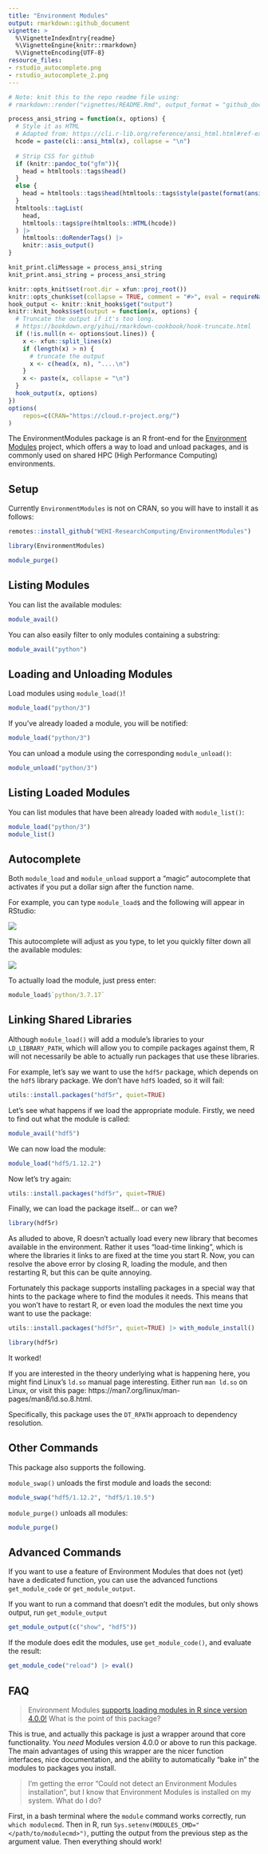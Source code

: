 ```yaml
---
title: "Environment Modules"
output: rmarkdown::github_document
vignette: >
  %\VignetteIndexEntry{readme}
  %\VignetteEngine{knitr::rmarkdown}
  %\VignetteEncoding{UTF-8}
resource_files:
- rstudio_autocomplete.png
- rstudio_autocomplete_2.png
---
```


```r
# Note: knit this to the repo readme file using:
# rmarkdown::render("vignettes/README.Rmd", output_format = "github_document", output_dir = getwd())

process_ansi_string = function(x, options) {
  # Style it as HTML
  # Adapted from: https://cli.r-lib.org/reference/ansi_html.html#ref-examples
  hcode = paste(cli::ansi_html(x), collapse = "\n")
  
  # Strip CSS for github
  if (knitr::pandoc_to("gfm")){
    head = htmltools::tags$head()
  }
  else {
    head = htmltools::tags$head(htmltools::tags$style(paste(format(ansi_html_style()), collapse = "\n")))
  }
  htmltools::tagList(
    head,
    htmltools::tags$pre(htmltools::HTML(hcode))
  ) |>
    htmltools::doRenderTags() |>
    knitr::asis_output()
}

knit_print.cliMessage = process_ansi_string
knit_print.ansi_string = process_ansi_string

knitr::opts_knit$set(root.dir = xfun::proj_root())
knitr::opts_chunk$set(collapse = TRUE, comment = "#>", eval = requireNamespace("pkgdown") && !pkgdown::in_pkgdown())
hook_output <- knitr::knit_hooks$get("output")
knitr::knit_hooks$set(output = function(x, options) {
  # Truncate the output if it's too long.
  # https://bookdown.org/yihui/rmarkdown-cookbook/hook-truncate.html
  if (!is.null(n <- options$out.lines)) {
    x <- xfun::split_lines(x)
    if (length(x) > n) {
      # truncate the output
      x <- c(head(x, n), "....\n")
    }
    x <- paste(x, collapse = "\n")
  }
  hook_output(x, options)
})
options(
    repos=c(CRAN="https://cloud.r-project.org/")
)
```

The EnvironmentModules package is an R front-end for the [Environment Modules](https://modules.readthedocs.io/en/latest/index.html) project, which offers a way to load and unload packages, and is commonly used on shared HPC (High Performance Computing) environments.

## Setup

Currently `EnvironmentModules` is not on CRAN, so you will have to install it as follows:
```r
remotes::install_github("WEHI-ResearchComputing/EnvironmentModules")
```


```r
library(EnvironmentModules)
```

```r
module_purge()
```


## Listing Modules

You can list the available modules:
```r
module_avail()
```

You can also easily filter to only modules containing a substring:

```r
module_avail("python")
```

## Loading and Unloading Modules

Load modules using `module_load()`!

```r
module_load("python/3")
```

If you've already loaded a module, you will be notified:

```r
module_load("python/3")
```

You can unload a module using the corresponding `module_unload()`:
```r
module_unload("python/3")
```

## Listing Loaded Modules

You can list modules that have been already loaded with `module_list()`:

```r
module_load("python/3")
module_list()
```

## Autocomplete

Both `module_load` and `module_unload` support a "magic" autocomplete that activates if you put a dollar sign after the function name.

For example, you can type `module_load$` and the following will appear in RStudio:

![](rstudio_autocomplete.png)

This autocomplete will adjust as you type, to let you quickly filter down all the available modules:

![](rstudio_autocomplete_2.png)

To actually load the module, just press enter:

```r
module_load$`python/3.7.17`
```

## Linking Shared Libraries

Although `module_load()` will add a module's libraries to your `LD_LIBRARY_PATH`, which will allow you to compile packages against them, R will not necessarily be able to actually run packages that use these libraries.

For example, let's say we want to use the `hdf5r` package, which depends on the `hdf5` library package. We don't have `hdf5` loaded, so it will fail:

```r
utils::install.packages("hdf5r", quiet=TRUE)
```

Let's see what happens if we load the appropriate module. Firstly, we need to find out what the module is called:

```r
module_avail("hdf5")
```

We can now load the module:

```r
module_load("hdf5/1.12.2")
```

Now let's try again:

```r
utils::install.packages("hdf5r", quiet=TRUE)
```

Finally, we can load the package itself... or can we?

```r
library(hdf5r)
```
As alluded to above, R doesn't actually load every new library that becomes available in the environment.
Rather it uses "load-time linking", which is where the libraries it links to are fixed at the time you start R.
Now, you can resolve the above error by closing R, loading the module, and then restarting R, but this can be quite annoying.

Fortunately this package supports installing packages in a special way that hints to the package where to find the modules it needs.
This means that you won't have to restart R, or even load the modules the next time you want to use the package:


```r
utils::install.packages("hdf5r", quiet=TRUE) |> with_module_install()
```

```r
library(hdf5r)
```

It worked!

If you are interested in the theory underlying what is happening here, 
you might find Linux's `ld.so` manual page interesting. Either run `man ld.so`
on Linux, or visit this page: https://man7.org/linux/man-pages/man8/ld.so.8.html.

Specifically, this package uses the `DT_RPATH` approach to dependency resolution.

## Other Commands

This package also supports the following.

`module_swap()` unloads the first module and loads the second:

```r
module_swap("hdf5/1.12.2", "hdf5/1.10.5")
```

`module_purge()` unloads all modules:

```r
module_purge()
```

## Advanced Commands

If you want to use a feature of Environment Modules that does not (yet) have a dedicated function, you can use the advanced functions `get_module_code` or `get_module_output`.

If you want to run a command that doesn't edit the modules, but only shows output, run `get_module_output`

```r
get_module_output(c("show", "hdf5"))
```

If the module does edit the modules, use `get_module_code()`, and evaluate the result:

```r
get_module_code("reload") |> eval()
```

## FAQ

> Environment Modules [supports loading modules in R since version 4.0.0!](https://modules.readthedocs.io/en/latest/index.html) What is the point of this package?

This is true, and actually this package is just a wrapper around that core functionality. You *need* Modules version 4.0.0 or above to run this package. The main advantages of using this wrapper are the nicer function interfaces, nice documentation, and the ability to automatically "bake in" the modules to packages you install.

> I'm getting the error "Could not detect an Environment Modules installation", but I know that Environment Modules is installed on my system. What do I do?

First, in a bash terminal where the `module` command works correctly, run `which modulecmd`.
Then in R, run `Sys.setenv(MODULES_CMD="</path/to/modulecmd>")`, putting the output from the previous step as the argument value.
Then everything should work!
